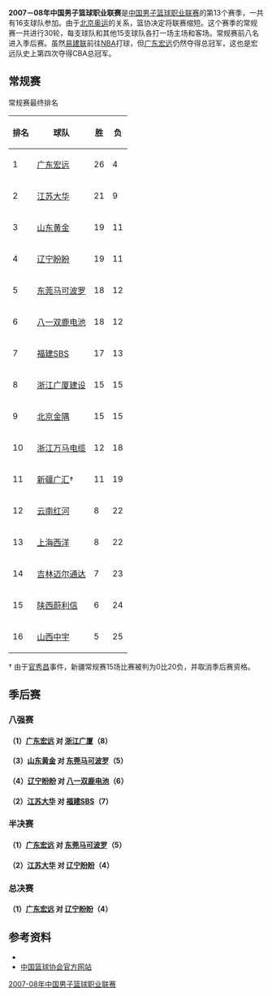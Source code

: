 {{Infobox sports season
| title            =2007-08年中国男子篮球职业联赛
| league           =[[中国男子篮球职业联赛|CBA]]
| sport            =[[篮球|篮球]]
| logo             =<!-- 檔案不存在 CBA_logo.jpg ，可從英文維基百科取得 -->
| pixels           =130px
| caption          =CBA标志
| duration         =2007年10月27日—2008年2月22日
| no_of_teams      =16
| attendance       =
| TV               =[[中国中央电视台|CCTV]]、各地方电视台
| season           =常规赛
| season_champs    =[[广东华南虎篮球俱乐部|广东宏远]]
| MVP              =[[朱芳雨|朱芳雨]]
| MVP_link         =
| top_scorer       = 
| playoffs         =
| playoffs_link    =
| conf1            =
| conf1_link       =
| conf1_champ      =
| conf1_runner-up  =
| conf2            =
| conf2_link       =
| conf2_champ      =
| conf2_runner-up  =
| finals           =总决赛
| finals_link      =
| finals_champ     =[[广东华南虎篮球俱乐部|广东宏远]]
| finals_runner-up =[[辽宁盼盼篮球俱乐部|辽宁盼盼]]
| finals_MVP       =[[朱芳雨|朱芳雨]]
| finals_MVP_link  =
| seasonslist      =中国男子篮球职业联赛
| seasonslistnames =CBA
| prevseason_link  =2006-07年中国男子篮球职业联赛
| prevseason_year  =2006-07
| nextseason_link  =2008-09年中国男子篮球职业联赛
| nextseason_year  =2008-09}}

'''2007－08年中国男子篮球职业联赛'''是[[中国男子篮球职业联赛|中国男子篮球职业联赛]]的第13个赛季，一共有16支球队参加。由于[[北京奥运|北京奥运]]的关系，篮协决定将联赛缩短。这个赛季的常规赛一共进行30轮，每支球队和其他15支球队各打一场主场和客场。常规赛前八名进入季后赛。虽然[[易建联|易建联]]前往[[NBA|NBA]]打球，但[[广东华南虎篮球俱乐部|广东宏远]]仍然夺得总冠军，这也是宏远队史上第四次夺得CBA总冠军。

== 常规赛 ==

常规赛最终排名

{| class="wikitable sortable" style="text-align: center; font-size: 90%"
!排名!!球队!!胜!!负
|-bgcolor=#FFCCCC
|1||[[广东华南虎篮球俱乐部|广东宏远]]||26||4
|-bgcolor=#FFCCCC
|2||[[江苏龙篮球俱乐部|江苏大华]]||21||9
|-bgcolor=#FFCCCC
|3||[[山东狮篮球俱乐部|山东黄金]]||19||11
|-bgcolor=#FFCCCC
|4||[[辽宁盼盼篮球俱乐部|辽宁盼盼]]||19||11
|-bgcolor=#FFCCCC
|5||[[东莞烈豹篮球俱乐部|东莞马可波罗]]||18||12
|-bgcolor=#FFCCCC
|6||[[八一火箭篮球俱乐部|八一双鹿电池]]||18||12
|-bgcolor=#FFCCCC
|7||[[福建鲟篮球俱乐部|福建SBS]]||17||13
|-bgcolor=#FFCCCC
|8||[[浙江猛狮篮球俱乐部|浙江广厦建设]]||15||15
|-
|9||[[北京鸭篮球俱乐部|北京金隅]]||15||15
|-
|10||[[浙江万马篮球俱乐部|浙江万马电缆]]||12||18
|-
|11||[[新疆飞虎篮球俱乐部|新疆广汇]]†||11||19
|-
|12||[[云南奔牛篮球俱乐部|云南红河]]||8||22
|-
|13||[[上海大鲨鱼篮球俱乐部|上海西洋]]||8||22
|-
|14||[[吉林东北虎篮球俱乐部|吉林迈尔通达]]||7||23
|-
|15||[[陕西麒麟篮球俱乐部|陕西蔚利信]]||6||24
|-
|16||[[山西猛龙篮球俱乐部|山西中宇]]||5||25
|}

† 由于[[官秀昌|官秀昌]]事件，新疆常规赛15场比赛被判为0比20负，并取消季后赛资格。

== 季后赛 ==
{{8TeamBracket | RD1=八强赛
| RD2=半决赛
| RD3=总决赛
| group1=
| group2=

| score-width=3em
| team-width=10em

| RD1-seed1=1
| RD1-team1='''[[广东华南虎篮球俱乐部|广东宏远]]'''
| RD1-score1='''3'''
| RD1-seed2=8
| RD1-team2=[[浙江猛狮篮球俱乐部|浙江广厦]]
| RD1-score2=0

| RD1-seed3=3
| RD1-team3=[[山东狮篮球俱乐部|山东黄金]]
| RD1-score3=0
| RD1-seed4=5
| RD1-team4='''[[东莞烈豹篮球俱乐部|东莞马可波罗]]'''
| RD1-score4='''3'''

| RD1-seed5=4
| RD1-team5='''[[辽宁盼盼篮球俱乐部|辽宁盼盼]]'''
| RD1-score5='''3'''
| RD1-seed6=6
| RD1-team6=[[八一火箭篮球俱乐部|八一双鹿电池]]
| RD1-score6=1

| RD1-seed7=2
| RD1-team7='''[[江苏龙篮球俱乐部|江苏大华]]'''
| RD1-score7='''3'''
| RD1-seed8=7
| RD1-team8=[[福建鲟篮球俱乐部|福建SBS]]
| RD1-score8=2

| RD2-seed1=1
| RD2-team1='''广东宏远'''
| RD2-score1='''3'''
| RD2-seed2=5
| RD2-team2=东莞马可波罗
| RD2-score2=0

| RD2-seed3=4
| RD2-team3='''辽宁盼盼'''
| RD2-score3='''3'''
| RD2-seed4=2
| RD2-team4=江苏大华
| RD2-score4=1

| RD3-seed1=1
| RD3-team1='''广东宏远'''
| RD3-score1='''4'''
| RD3-seed2=4
| RD3-team2=辽宁盼盼
| RD3-score2=1
}}

=== 八强赛 ===
==== （1）[[广东华南虎篮球俱乐部|广东宏远]] 对 [[浙江猛狮篮球俱乐部|浙江广厦]]（8） ====
{{basketballbox
 | bg = #eee
 | date = 1月16日
 | time = 19点30分
 | report = [http://www.cba.gov.cn/cbastats/newsdetail.aspx?id=4249]
 | team1 = '''广东宏远'''
 | score1 = '''118'''
 | score2 = 103
 | team2 =浙江广厦
 | Q1 = '''38'''—13
 | Q2 = '''32'''—27
 | Q3 = 25—'''26'''
 | Q4 = 23—'''37''' 
 | place = [[东莞|东莞]]
}}
{{basketballbox
 | bg = #fff
 | date = 1月18日
 | time = 19点30分
 | report = [http://www.cba.gov.cn/cbastats/newsdetail.aspx?id=4267]
 | team1 = 浙江广厦
 | score1 = 98
 | score2 = '''105'''
 | team2 ='''广东宏远'''
 | Q1 = '''28'''—11
 | Q2 = 26—'''29'''
 | Q3 = 23—'''36'''
 | Q4 = 21—'''29''' 
 | place = [[杭州|杭州]]
}}
{{basketballbox
 | bg = #eee
 | date = 1月20日
 | time = 15点30分
 | report = [http://www.cba.gov.cn/cbastats/newsdetail.aspx?id=4273]
 | team1 = 浙江广厦
 | score1 = 108
 | score2 = '''112'''
 | team2 ='''广东宏远'''
 | Q1 = 35—'''36'''
 | Q2 = 17—'''23'''
 | Q3 = '''25'''—22
 | Q4 = '''24'''—20
 | OT = 7—'''11'''
 | place = [[杭州|杭州]]
 | series = 广东宏远总比分3：0获胜
}}
==== （3）[[山东狮篮球俱乐部|山东黄金]] 对 [[东莞烈豹篮球俱乐部|东莞马可波罗]]（5） ====
{{basketballbox
 | bg = #eee
 | date = 1月16日
 | time = 19点30分
 | report = [http://www.cba.gov.cn/cbastats/newsdetail.aspx?id=4251]
 | team1 = 山东黄金
 | score1 = 115
 | score2 = '''122'''
 | team2 ='''东莞马可波罗'''
 | Q1 = 19—'''24'''
 | Q2 = '''35'''—29
 | Q3 = '''26'''—25
 | Q4 = 24—'''26'''
 | OT = 11—'''18'''
 | place = [[济南|济南]]
}}
{{basketballbox
 | bg = #fff
 | date = 1月18日
 | time = 19点30分
 | report = [http://www.cba.gov.cn/cbastats/newsdetail.aspx?id=4264]
 | team1 = '''东莞马可波罗'''
 | score1 = '''112'''
 | score2 = 96
 | team2 = 山东黄金
 | Q1 = '''34'''—15
 | Q2 = 18—'''24'''
 | Q3 = 22—'''30'''
 | Q4 = '''38'''—27
 | place = [[东莞|东莞]]
}}
{{basketballbox
 | bg = #eee
 | date = 1月20日
 | time = 19点30分
 | report = [http://www.cba.gov.cn/cbastats/newsdetail.aspx?id=4272]
 | team1 = '''东莞马可波罗'''
 | score1 = '''111'''
 | score2 = 97
 | team2 = 山东黄金
 | Q1 = '''23'''—22
 | Q2 = 23—'''25'''
 | Q3 = '''27'''—26
 | Q4 = '''38'''—24
 | place = [[东莞|东莞]]
 | series = 东莞马可波罗总比分3：0获胜
}}
==== （4）[[辽宁盼盼篮球俱乐部|辽宁盼盼]] 对 [[八一火箭篮球俱乐部|八一双鹿电池]]（6） ====
{{basketballbox
 | bg = #eee
 | date = 1月16日
 | time = 19点30分
 | report = [http://www.cba.gov.cn/cbastats/newsdetail.aspx?id=4248]
 | team1 = '''辽宁盼盼'''
 | score1 = '''80'''
 | score2 = 79
 | team2 = 八一双鹿电池
 | Q1 = 14—'''20'''
 | Q2 = 25—'''26'''
 | Q3 = '''23'''—18
 | Q4 = '''15'''—15
 | place = [[营口|营口]]
}}
{{basketballbox
 | bg = #fff
 | date = 1月18日
 | time = 19点30分
 | report = [http://www.cba.gov.cn/cbastats/newsdetail.aspx?id=4266]
 | team1 = 八一双鹿电池
 | score1 = 97
 | score2 = '''98'''
 | team2 = '''辽宁盼盼'''
 | Q1 = 17—'''30'''
 | Q2 = 21—'''30'''
 | Q3 = '''32'''—15
 | Q4 = '''27'''—23
 | place = [[宁波|宁波]]
}}
{{basketballbox
 | bg = #eee
 | date = 1月20日
 | time = 19点30分
 | report = [http://www.cba.gov.cn/cbastats/newsdetail.aspx?id=4271]
 | team1 = '''八一双鹿电池'''
 | score1 = '''96'''
 | score2 = 95
 | team2 = 辽宁盼盼
 | Q1 = '''36'''—11
 | Q2 = 23—'''28'''
 | Q3 = 26—'''31'''
 | Q4 = 11—'''25'''
 | place = [[宁波|宁波]]
}}
{{basketballbox
 | bg = #fff
 | date = 1月22日
 | time = 19点30分
 | report = [http://www.cba.gov.cn/cbastats/newsdetail.aspx?id=4289]
 | team1 = '''辽宁盼盼'''
 | score1 = '''95'''
 | score2 = 84
 | team2 = 八一双鹿电池
 | Q1 = 21—'''30'''
 | Q2 = '''28'''—16
 | Q3 = '''23'''—21
 | Q4 = '''23'''—17
 | place = [[营口|营口]]
 | series = 辽宁盼盼总比分3：1获胜
}}
==== （2）[[江苏龙篮球俱乐部|江苏大华]] 对 [[福建鲟篮球俱乐部|福建SBS]]（7） ====
{{basketballbox
 | bg = #eee
 | date = 1月16日
 | time = 19点30分
 | report = [http://www.cba.gov.cn/cbastats/newsdetail.aspx?id=4250]
 | team1 = '''江苏大华'''
 | score1 = '''110'''
 | score2 = 88
 | team2 = 福建SBS
 | Q1 = '''28'''—14
 | Q2 = 27—'''31'''
 | Q3 = '''33'''—21
 | Q4 = 22—22
 | place = [[苏州|苏州]]
}}
{{basketballbox
 | bg = #fff
 | date = 1月18日
 | time = 19点30分
 | report = [http://www.cba.gov.cn/cbastats/newsdetail.aspx?id=4265]
 | team1 = '''福建SBS'''
 | score1 = '''94'''
 | score2 = 79
 | team2 = 江苏大华
 | Q1 = '''30'''—26
 | Q2 = '''21'''—18
 | Q3 = '''21'''—15
 | Q4 = '''22'''—20
 | place = [[晋江|晋江]]
}}
{{basketballbox
 | bg = #eee
 | date = 1月20日
 | time = 19点30分
 | report = [http://www.cba.gov.cn/cbastats/newsdetail.aspx?id=4274]
 | team1 = 福建SBS
 | score1 = 102
 | score2 = '''110'''
 | team2 = '''江苏大华'''
 | Q1 = 27—'''37'''
 | Q2 = 17—'''25'''
 | Q3 = '''28'''—16
 | Q4 = 30—'''32'''
 | place = [[晋江|晋江]]
}}
{{basketballbox
 | bg = #fff
 | date = 1月22日
 | time = 19点30分
 | report = [http://www.cba.gov.cn/cbastats/newsdetail.aspx?id=4290]
 | team1 = 江苏大华
 | score1 = 107
 | score2 = '''108'''
 | team2 = '''福建SBS'''
 | Q1 = '''27'''—23
 | Q2 = 19—'''26'''
 | Q3 = 25—'''29'''
 | Q4 = '''36'''—30
 | place = [[苏州|苏州]]
}}
{{basketballbox
 | bg = #eee
 | date = 1月23日
 | time = 19点30分
 | report = [http://www.cba.gov.cn/cbastats/newsdetail.aspx?id=4296]
 | team1 = '''江苏大华'''
 | score1 = '''113'''
 | score2 = 108
 | team2 = 福建SBS
 | Q1 = '''31'''—30
 | Q2 = 27—'''34'''
 | Q3 = '''30'''—13
 | Q4 = 25—'''31'''
 | place = [[苏州|苏州]]
 | series = 江苏大华总比分3：2获胜
}}

=== 半决赛 ===
==== （1）[[广东华南虎篮球俱乐部|广东宏远]] 对 [[东莞烈豹篮球俱乐部|东莞马可波罗]]（5） ====
{{basketballbox
 | bg = #eee
 | date = 1月25日
 | time = 19点30分
 | report = [http://www.cba.gov.cn/cbastats/newsdetail.aspx?id=4302]
 | team1 = '''广东宏远'''
 | score1 = '''122'''
 | score2 = 111
 | team2 = 东莞马可波罗
 | Q1 = '''37'''—26
 | Q2 = 26—'''33'''
 | Q3 = 25—'''30'''
 | Q4 = '''34'''—22
 | place = [[东莞|东莞]]
}}
{{basketballbox
 | bg = #fff
 | date = 1月27日
 | time = 19点30分
 | report = [http://www.cba.gov.cn/cbastats/newsdetail.aspx?id=4306]
 | team1 = '''广东宏远'''
 | score1 = '''125'''
 | score2 = 106
 | team2 = 东莞马可波罗
 | Q1 = '''26'''—25
 | Q2 = '''34'''—28
 | Q3 = '''34'''—20
 | Q4 = 31—'''33'''
 | place = [[东莞|东莞]]
}}
{{basketballbox
 | bg = #eee
 | date = 1月30日
 | time = 19点30分
 | report = [http://www.cba.gov.cn/cbastats/newsdetail.aspx?id=4327]
 | team1 = 东莞马可波罗
 | score1 = 101
 | score2 = '''117'''
 | team2 = '''广东宏远'''
 | Q1 = 24—'''28'''
 | Q2 = 16—'''30'''
 | Q3 = '''26'''—24
 | Q4 = 35—35
 | place = [[东莞|东莞]]
 | series = 广东宏远总比分3：0获胜
}}
==== （2）[[江苏龙篮球俱乐部|江苏大华]] 对 [[辽宁盼盼篮球俱乐部|辽宁盼盼]]（4） ====
{{basketballbox
 | bg = #eee
 | date = 1月25日
 | time = 19点30分
 | report = [http://www.cba.gov.cn/cbastats/newsdetail.aspx?id=4301]
 | team1 = 江苏大华
 | score1 = 82
 | score2 = '''91'''
 | team2 = '''辽宁盼盼'''
 | Q1 = 17—'''21'''
 | Q2 = 23—'''26'''
 | Q3 = 21—'''25'''
 | Q4 = '''21'''—19
 | place = [[苏州|苏州]]
}}
{{basketballbox
 | bg = #fff
 | date = 1月27日
 | time = 19点30分
 | report = [http://www.cba.gov.cn/cbastats/newsdetail.aspx?id=4305]
 | team1 = '''江苏大华'''
 | score1 = '''105'''
 | score2 = 93
 | team2 = 辽宁盼盼
 | Q1 = '''33'''—25
 | Q2 = '''25'''—22
 | Q3 = '''28'''—22
 | Q4 = 19—'''24'''
 | place = [[苏州|苏州]]
}}
{{basketballbox
 | bg = #eee
 | date = 1月30日
 | time = 19点30分
 | report = [http://www.cba.gov.cn/cbastats/newsdetail.aspx?id=4328]
 | team1 = '''辽宁盼盼'''
 | score1 = '''118'''
 | score2 = 92
 | team2 = 江苏大华
 | Q1 = '''29'''—23
 | Q2 = '''40'''—19
 | Q3 = '''26'''—24
 | Q4 = 23—'''26'''
 | place = [[营口|营口]]
}}
{{basketballbox
 | bg = #fff
 | date = 2月1日
 | time = 19点30分
 | report = [http://www.cba.gov.cn/cbastats/newsdetail.aspx?id=4337]
 | team1 = '''辽宁盼盼'''
 | score1 = '''109'''
 | score2 = 74
 | team2 = 江苏大华
 | Q1 = '''28'''—23
 | Q2 = '''25'''—15
 | Q3 = '''33'''—23
 | Q4 = '''23'''—13
 | place = [[营口|营口]]
 | series = 辽宁盼盼总比分3：1获胜
}}

=== 总决赛 ===
==== （1）[[广东华南虎篮球俱乐部|广东宏远]] 对 [[辽宁盼盼篮球俱乐部|辽宁盼盼]]（4） ====
{{basketballbox
 | bg = #eee
 | date = 2月13日
 | time = 19点30分
 | report = [http://www.cba.gov.cn/cbastats/newsdetail.aspx?id=4346]
 | team1 = '''广东宏远'''
 | score1 = '''111'''
 | score2 = 92
 | team2 = 辽宁盼盼
 | Q1 = '''26'''—10
 | Q2 = '''33'''—31
 | Q3 = '''27'''—21
 | Q4 = 25—'''30'''
 | place = [[东莞|东莞]]
}}
{{basketballbox
 | bg = #fff
 | date = 2月15日
 | time = 19点30分
 | report = [http://www.cba.gov.cn/cbastats/newsdetail.aspx?id=4354]
 | team1 = '''广东宏远'''
 | score1 = '''114'''
 | score2 = 105
 | team2 = 辽宁盼盼
 | Q1 = '''31'''—30
 | Q2 = 23—23
 | Q3 = '''36'''—26
 | Q4 = 24—'''26'''
 | place = [[东莞|东莞]]
}}
{{basketballbox
 | bg = #eee
 | date = 2月17日
 | time = 19点30分
 | report = [http://www.cba.gov.cn/cbastats/newsdetail.aspx?id=4356]
 | team1 = 辽宁盼盼
 | score1 = 83
 | score2 = '''106'''
 | team2 = '''广东宏远'''
 | Q1 = 20—'''29'''
 | Q2 = 23—'''26'''
 | Q3 = 22—'''26'''
 | Q4 = 18—'''25'''
 | place = [[营口|营口]]
}}
{{basketballbox
 | bg = #fff
 | date = 2月20日
 | time = 19点30分
 | report = [http://sports.sina.com.cn/cba/2008-02-20/21293484023.shtml]
 | team1 = '''辽宁盼盼'''
 | score1 = '''105'''
 | score2 = 96
 | team2 = 广东宏远
 | Q1 = '''30'''—28
 | Q2 = '''31'''—22
 | Q3 = 23—'''24'''
 | Q4 = 21—'''22'''
 | place = [[营口|营口]]
}}
{{basketballbox
 | bg = #eee
 | date = 2月22日
 | time = 19点30分
 | report = [http://www.cba.gov.cn/cbastats/newsdetail.aspx?id=4382]
 | team1 = '''广东宏远'''
 | score1 = '''90'''
 | score2 = 81
 | team2 = 辽宁盼盼
 | Q1 = '''28'''—14
 | Q2 = 17—'''24'''
 | Q3 = '''28'''—20
 | Q4 = 17—'''23'''
 | place = [[东莞|东莞]]
 | series = 广东宏远总比分4：1获胜
}}

== 参考资料 ==
* {{cite web | url = http://sports.sina.com.cn/cba/2008-11-11/15534065037.shtml | title = CBA07-08赛季-八一13年最差战绩 无易广东仍夺冠 | date = 2008-11-11 | accessdate = 2008-12-28 | archive-date = 2016-03-04 | archive-url = https://web.archive.org/web/20160304123944/http://sports.sina.com.cn/cba/2008-11-11/15534065037.shtml | dead-url = no }}
* [https://web.archive.org/web/20081231030944/http://www.cba.gov.cn/cbastats/default.aspx 中国篮球协会官方网站]

{{中国男子篮球职业联赛}}

[[Category:2007-08年中国男子篮球职业联赛|]]